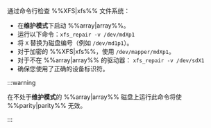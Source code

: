 通过命令行检查 %%XFS|xfs%% 文件系统：

- 在**维护模式**下启动 %%array|array%%。
- 运行以下命令：`xfs_repair -v /dev/mdXp1`
- 将 `X` 替换为磁盘编号（例如 `/dev/md1p1`）。
- 对于加密的 %%XFS|xfs%%，使用 `/dev/mapper/mdXp1`。
- 对于不在 %%array|array%% 的驱动器： `xfs_repair -v /dev/sdX1`
- 确保您使用了正确的设备标识符。

:::warning

在不处于**维护模式**的 %%array|array%% 磁盘上运行此命令将使 %%parity|parity%% 无效。

:::
